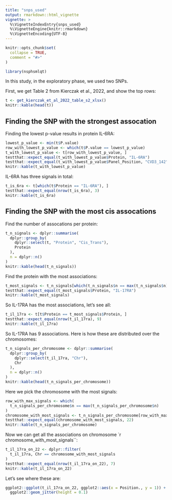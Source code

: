 ```yaml
---
title: "snps_used"
output: rmarkdown::html_vignette
vignette: >
  %\VignetteIndexEntry{snps_used}
  %\VignetteEngine{knitr::rmarkdown}
  %\VignetteEncoding{UTF-8}
---
```


```r
knitr::opts_chunk$set(
  collapse = TRUE,
  comment = "#>"
)
```

```r
library(nsphsmlqt)
```

In this study, in the exploratory phase, we used two SNPs.

First, we get Table 2 from Kierczak et al., 2022, and show the top rows:

```r
t <- get_kierczak_et_al_2022_table_s2_xlsx()
knitr::kable(head(t))
```


## Finding the SNP with the strongest assocation

Finding the lowest p-value results in protein IL-6RA:

```r
lowest_p_value <- min(t$P.value)
row_with_lowest_p_value <- which(t$P.value == lowest_p_value)
t_with_lowest_p_value <- t[row_with_lowest_p_value, ]
testthat::expect_equal(t_with_lowest_p_value$Protein, "IL-6RA")
testthat::expect_equal(t_with_lowest_p_value$Panel_Position, "CVD3_142")
knitr::kable(t_with_lowest_p_value)
```

IL-6RA has three signals in total:

```r
t_is_6ra <- t[which(t$Protein == "IL-6RA"), ]
testthat::expect_equal(nrow(t_is_6ra), 3)
knitr::kable(t_is_6ra)
```

## Finding the SNP with the most cis assocations

Find the number of assocations per protein:

```r
t_n_signals <- dplyr::summarise(
  dplyr::group_by(
    dplyr::select(t, "Protein", "Cis_Trans"), 
    Protein
  ), 
  n = dplyr::n()
)
knitr::kable(head(t_n_signals))
```

Find the protein with the most associations:

```r
t_most_signals <- t_n_signals[which(t_n_signals$n == max(t_n_signals$n)), ]
testthat::expect_equal(t_most_signals$Protein, "IL-17RA")
knitr::kable(t_most_signals)
```

So IL-17RA has the most associations, let's see all:

```r
t_il_17ra <- t[t$Protein == t_most_signals$Protein, ]
testthat::expect_equal(nrow(t_il_17ra), 9)
knitr::kable(t_il_17ra)
```

So IL-17RA has 9 associations. 
Here is how these are distributed over the chromosomes:

```r
t_n_signals_per_chromosome <- dplyr::summarise(
  dplyr::group_by(
    dplyr::select(t_il_17ra, "Chr"), 
    Chr
  ), 
  n = dplyr::n()
)
knitr::kable(head(t_n_signals_per_chromosome))
```

Here we pick the chromosome with the most signals:

```r
row_with_max_signals <- which(
  t_n_signals_per_chromosome$n == max(t_n_signals_per_chromosome$n)
)
chromosome_with_most_signals <- t_n_signals_per_chromosome[row_with_max_signals, ]$Chr
testthat::expect_equal(chromosome_with_most_signals, 22)
knitr::kable(t_n_signals_per_chromosome)
```

Now we can get all the associations on 
chromosome `r chromosome_with_most_signals``:

```r
t_il_17ra_on_22 <- dplyr::filter(
  t_il_17ra, Chr == chromosome_with_most_signals
)
testthat::expect_equal(nrow(t_il_17ra_on_22), 7)
knitr::kable(t_il_17ra_on_22)
```

Let's see where these are:

```r
ggplot2::ggplot(t_il_17ra_on_22, ggplot2::aes(x = Position., y = 1)) +
  ggplot2::geom_jitter(height = 0.1)
```
